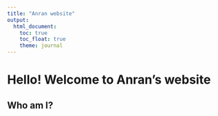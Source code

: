 ```yaml
---
title: "Anran website"
output: 
  html_document:
    toc: true
    toc_float: true
    theme: journal 
---
```



# Hello! Welcome to Anran's website
## Who am I? 

